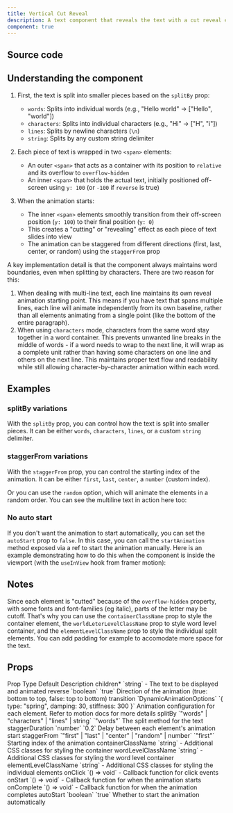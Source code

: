 ```yaml
---
title: Vertical Cut Reveal
description: A text component that reveals the text with a cut reveal effect.
component: true
---
```


<ComponentPreview name="vertical-cut-reveal-demo" />

## Source code

<Steps>

<ComponentSource name="vertical-cut-reveal" />

</Steps>

## Understanding the component

1. First, the text is split into smaller pieces based on the `splitBy` prop:

   - `words`: Splits into individual words (e.g., "Hello world" → ["Hello", "world"])
   - `characters`: Splits into individual characters (e.g., "Hi" → ["H", "i"])
   - `lines`: Splits by newline characters (`\n`)
   - `string`: Splits by any custom string delimiter

2. Each piece of text is wrapped in two `<span>` elements:

   - An outer `<span>` that acts as a container with its position to `relative` and its overflow to `overflow-hidden`
   - An inner `<span>` that holds the actual text, initially positioned off-screen using `y: 100` (or `-100` if `reverse` is true)

3. When the animation starts:
   - The inner `<span>` elements smoothly transition from their off-screen position (`y: 100`) to their final position (`y: 0`)
   - This creates a "cutting" or "revealing" effect as each piece of text slides into view
   - The animation can be staggered from different directions (first, last, center, or random) using the `staggerFrom` prop

A key implementation detail is that the component always maintains word boundaries, even when splitting by characters. There are two reason for this:

1. When dealing with multi-line text, each line maintains its own reveal animation starting point. This means if you have text that spans multiple lines, each line will animate independently from its own baseline, rather than all elements animating from a single point (like the bottom of the entire paragraph).
2. When using `characters` mode, characters from the same word stay together in a word container. This prevents unwanted line breaks in the middle of words - if a word needs to wrap to the next line, it will wrap as a complete unit rather than having some characters on one line and others on the next line. This maintains proper text flow and readability while still allowing character-by-character animation within each word.

## Examples

### splitBy variations

With the `splitBy` prop, you can control how the text is split into smaller pieces. It can be either `words`, `characters`, `lines`, or a custom `string` delimiter.

<ComponentPreview name="vertical-cut-reveal-line-demo" />

<ComponentPreview name="vertical-cut-reveal-word-demo" />

### staggerFrom variations

With the `staggerFrom` prop, you can control the starting index of the animation. It can be either `first`, `last`, `center`, a `number` (custom index).

<ComponentPreview name="vertical-cut-reveal-stagger-demo" />

Or you can use the `random` option, which will animate the elements in a random order. You can see the multiline text in action here too:

<ComponentPreview name="vertical-cut-reveal-letter-random-demo" />

### No auto start

If you don't want the animation to start automatically, you can set the `autoStart` prop to `false`. In this case, you can call the `startAnimation` method exposed via a ref to start the animation manually. Here is an example demonstrating how to do this when the component is inside the viewport (with the `useInView` hook from framer motion):

<ComponentPreview name="vertical-cut-reveal-scroll-demo" />

## Notes

Since each element is "cutted" because of the `overflow-hidden` property, with some fonts and font-families (eg italic), parts of the letter may be cutoff. That's why you can use the `containerClassName` prop to style the container element, the `worldLeterLevelClassName` prop to style word level container, and the `elementLevelClassName` prop to style the individual split elements. You can add padding for example to accomodate more space for the text.

## Props

<Table>
  <TableHeader>
    <TableRow>
      <TableHead>Prop</TableHead>
      <TableHead>Type</TableHead>
      <TableHead>Default</TableHead>
      <TableHead>Description</TableHead>
    </TableRow>
  </TableHeader>
  <TableBody>
    <TableRow>
      <TableCell>children<span className="text-red-500">*</span></TableCell>
      <TableCell>`string`</TableCell>
      <TableCell>-</TableCell>
      <TableCell>The text to be displayed and animated</TableCell>
    </TableRow>
    <TableRow>
      <TableCell>reverse</TableCell>
      <TableCell>`boolean`</TableCell>
      <TableCell>`true`</TableCell>
      <TableCell>Direction of the animation (true: bottom to top, false: top to bottom)</TableCell>
    </TableRow>
    <TableRow>
      <TableCell>transition</TableCell>
      <TableCell>`DynamicAnimationOptions`</TableCell>
      <TableCell>`{ type: "spring", damping: 30, stiffness: 300 }`</TableCell>
      <TableCell>Animation configuration for each element. Refer to motion docs for more details</TableCell>
    </TableRow>
    <TableRow>
      <TableCell>splitBy</TableCell>
      <TableCell>`"words" | "characters" | "lines" | string`</TableCell>
      <TableCell>`"words"`</TableCell>
      <TableCell>The split method for the text</TableCell>
    </TableRow>
    <TableRow>
      <TableCell>staggerDuration</TableCell>
      <TableCell>`number`</TableCell>
      <TableCell>`0.2`</TableCell>
      <TableCell>Delay between each element's animation start</TableCell>
    </TableRow>
    <TableRow>
      <TableCell>staggerFrom</TableCell>
      <TableCell>`"first" | "last" | "center" | "random" | number`</TableCell>
      <TableCell>`"first"`</TableCell>
      <TableCell>Starting index of the animation</TableCell>
    </TableRow>
    <TableRow>
      <TableCell>containerClassName</TableCell>
      <TableCell>`string`</TableCell>
      <TableCell>-</TableCell>
      <TableCell>Additional CSS classes for styling the container</TableCell>
    </TableRow>
    <TableRow>
      <TableCell>wordLevelClassName</TableCell>
      <TableCell>`string`</TableCell>
      <TableCell>-</TableCell>
      <TableCell>Additional CSS classes for styling the word level container</TableCell>
    </TableRow>
    <TableRow>
      <TableCell>elementLevelClassName</TableCell>
      <TableCell>`string`</TableCell>
      <TableCell>-</TableCell>
      <TableCell>Additional CSS classes for styling the individual elements</TableCell>
    </TableRow>
    <TableRow>
      <TableCell>onClick</TableCell>
      <TableCell>`() => void`</TableCell>
      <TableCell>-</TableCell>
      <TableCell>Callback function for click events</TableCell>
    </TableRow>
    <TableRow>
      <TableCell>onStart</TableCell>
      <TableCell>`() => void`</TableCell>
      <TableCell>-</TableCell>
      <TableCell>Callback function for when the animation starts</TableCell>
    </TableRow>
    <TableRow>
      <TableCell>onComplete</TableCell>
      <TableCell>`() => void`</TableCell>
      <TableCell>-</TableCell>
      <TableCell>Callback function for when the animation completes</TableCell>
    </TableRow>
    <TableRow>
      <TableCell>autoStart</TableCell>
      <TableCell>`boolean`</TableCell>
      <TableCell>`true`</TableCell>
      <TableCell>Whether to start the animation automatically</TableCell>
    </TableRow>
  </TableBody>
</Table>
